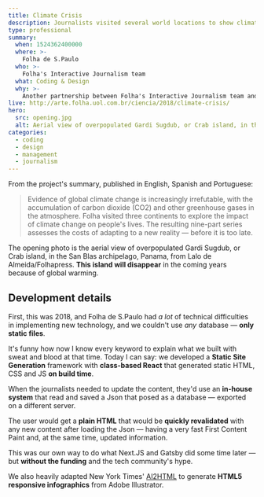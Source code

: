 ```yaml
---
title: Climate Crisis
description: Journalists visited several world locations to show climate change impact through human stories
type: professional
summary:
  when: 1524362400000
  where: >-
    Folha de S.Paulo
  who: >-
    Folha's Interactive Journalism team
  what: Coding & Design
  why: >-
    Another partnership between Folha's Interactive Journalism team and special reporters and photographers to relay critical special features with stunning visuals and great performance.
live: http://arte.folha.uol.com.br/ciencia/2018/climate-crisis/
hero:
  src: opening.jpg
  alt: Aerial view of overpopulated Gardi Sugdub, or Crab island, in the San Blas archipelago, Panama. Photo by Lalo de Almeida/Folhapress
categories: 
  - coding
  - design
  - management
  - journalism
---
```


From the project's summary, published in English, Spanish and Portuguese:

> Evidence of global climate change is increasingly irrefutable, with the accumulation of carbon dioxide (CO2) and other greenhouse gases in the atmosphere.
> Folha visited three continents to explore the impact of climate change on people's lives. The resulting nine-part series assesses the costs of adapting to a new reality — before it is too late.

The opening photo is the aerial view of overpopulated Gardi Sugdub, or Crab island, in the San Blas archipelago, Panama, from Lalo de Almeida/Folhapress. **This island will disappear** in the coming years because of global warming.

## Development details

First, this was 2018, and Folha de S.Paulo had _a lot_ of technical difficulties in implementing new technology, and we couldn't use _any_ database — **only static files**.

It's funny how now I know every keyword to explain what we built with sweat and blood at that time. Today I can say: we developed a **Static Site Generation** framework with **class-based React** that generated static HTML, CSS and JS **on build time**.

When the journalists needed to update the content, they'd use an **in-house system** that read and saved a Json that posed as a database — exported on a different server.

The user would get a **plain HTML** that would be **quickly revalidated** with any new content after loading the Json — having a very fast First Content Paint and, at the same time, updated information.

This was our own way to do what Next.JS and Gatsby did some time later — but **without the funding** and the tech community's hype.

We also heavily adapted New York Times' [AI2HTML](http://ai2html.org/) to generate **HTML5 responsive infographics** from Adobe Illustrator.
